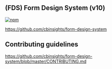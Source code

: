 
<Meta title="Intro/Intro" />

## **(FDS)** Form Design System (v10)

[![npm](https://img.shields.io/npm/v/@cbinsights/fds.svg?label=Latest%20Version)](http://www.npmjs.com/package/@cbinsights/fds)

https://github.com/cbinsights/form-design-system

## Contributing guidelines
https://github.com/cbinsights/form-design-system/blob/master/CONTRIBUTING.md
